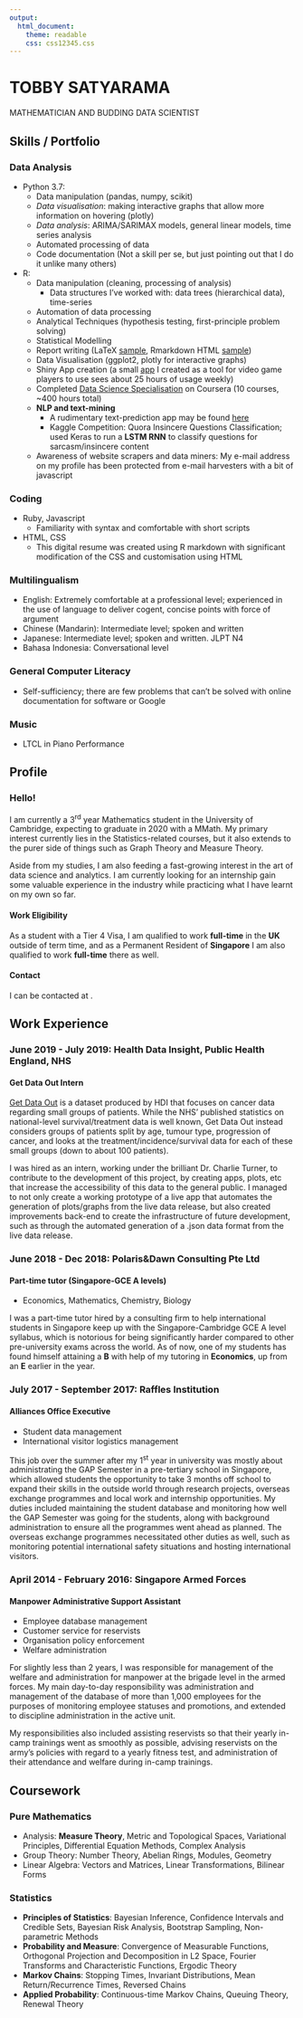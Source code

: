 ```yaml
---
output: 
  html_document:
    theme: readable
    css: css12345.css
---
```


# TOBBY SATYARAMA {.tabset .tabset-fade .tabset-pills}
<p id="subtitle">MATHEMATICIAN AND BUDDING DATA SCIENTIST</p>

## Skills / Portfolio

### Data Analysis

* Python 3.7:
    - Data manipulation (pandas, numpy, scikit)
    - *Data visualisation*: making interactive graphs that allow more information on hovering (plotly)
    - *Data analysis*: ARIMA/SARIMAX models, general linear models, time series analysis
    - Automated processing of data
    - Code documentation (Not a skill per se, but just pointing out that I do it unlike many others)

* R:
    - Data manipulation (cleaning, processing of analysis)
      - Data structures I've worked with: data trees (hierarchical data), time-series
    - Automation of data processing
    - Analytical Techniques (hypothesis testing, first-principle problem solving)
    - Statistical Modelling
    - Report writing (LaTeX <a href="https://www.dropbox.com/s/6iuex1g85m4v8na/CATAM24.pdf?dl=0">sample</a>, Rmarkdown HTML <a href="http://rpubs.com/amph/hjkl">sample</a>)
    - Data Visualisation (ggplot2, plotly for interactive graphs)
    - Shiny App creation (a small <a href="https://amph.shinyapps.io/starforce/">app</a> I created as a tool for video game players to use sees about 25 hours of usage weekly)
    - Completed <a href="https://www.coursera.org/account/accomplishments/specialization/R9KWFRXM6M83">Data Science Specialisation</a> on Coursera (10 courses, ~400 hours total)
    - **NLP and text-mining**
        * A rudimentary text-prediction app may be found <a href="https://amph.shinyapps.io/text-predict/">here</a>
        * Kaggle Competition: Quora Insincere Questions Classification; used Keras to run a **LSTM RNN** to classify questions for sarcasm/insincere content
    - Awareness of website scrapers and data miners: My e-mail address on my profile has been protected from e-mail harvesters with a bit of javascript
    
### Coding

* Ruby, Javascript
    - Familiarity with syntax and comfortable with short scripts
* HTML, CSS
    - This digital resume was created using R markdown with significant modification of the CSS and customisation using HTML
    
### Multilingualism

* English: Extremely comfortable at a professional level; experienced in the use of language to deliver cogent, concise points with force of argument
* Chinese (Mandarin): Intermediate level; spoken and written
* Japanese: Intermediate level; spoken and written. JLPT N4
* Bahasa Indonesia: Conversational level

### General Computer Literacy

* Self-sufficiency; there are few problems that can't be solved with online documentation for software or Google

### Music

* LTCL in Piano Performance

## Profile

### Hello!

I am currently a 3^rd^ year Mathematics student in the University of Cambridge, expecting to graduate in 2020 with a MMath. My primary interest currently lies in the Statistics-related courses, but it also extends to the purer side of things such as Graph Theory and Measure Theory.

Aside from my studies, I am also feeding a fast-growing interest in the art of data science and analytics. I am currently looking for an internship gain some valuable experience in the industry while practicing what I have learnt on my own so far.

#### Work Eligibility

As a student with a Tier 4 Visa, I am qualified to work **full-time** in the **UK** outside of term time, and as a Permanent Resident of **Singapore** I am also qualified to work **full-time** there as well.

#### Contact

<p>I can be contacted at <strong><script>var a = 'tobby.';var b ='satyarama@'; var c = 'gmail.'; var d = 'com'; document.write(a+b+c+d)</script></strong>.</p>

## Work Experience

### June 2019 - July 2019: Health Data Insight, Public Health England, NHS

#### Get Data Out Intern

<a href="https://www.cancerdata.nhs.uk/getdataout/data">Get Data Out</a> is a dataset produced by HDI that focuses on cancer data regarding small groups of patients. While the NHS' published statistics on national-level survival/treatment data is well known, Get Data Out instead considers groups of patients split by age, tumour type, progression of cancer, and looks at the treatment/incidence/survival data for each of these small groups (down to about 100 patients).

I was hired as an intern, working under the brilliant Dr. Charlie Turner, to contribute to the development of this project, by creating apps, plots, etc that increase the accessibility of this data to the general public. I managed to not only create a working prototype of a live app that automates the generation of plots/graphs from the live data release, but also created improvements back-end to create the infrastructure of future development, such as through the automated generation of a .json data format from the live data release.

### June 2018 - Dec 2018: Polaris&Dawn Consulting Pte Ltd

#### Part-time tutor (Singapore-GCE A levels)

* Economics, Mathematics, Chemistry, Biology

I was a part-time tutor hired by a consulting firm to help international students in Singapore keep up with the Singapore-Cambridge GCE A level syllabus, which is notorious for being significantly harder compared to other pre-university exams across the world. As of now, one of my students has found himself attaining a **B** with help of my tutoring in **Economics**, up from an **E** earlier in the year. 

### July 2017 - September 2017: Raffles Institution

#### Alliances Office Executive

* Student data management
* International visitor logistics management

This job over the summer after my 1^st^ year in university was mostly about administrating the GAP Semester in a pre-tertiary school in Singapore, which allowed students the opportunity to take 3 months off school to expand their skills in the outside world through research projects, overseas exchange programmes and local work and internship opportunities. My duties included maintaining the student database and monitoring how well the GAP Semester was going for the students, along with background administration to ensure all the programmes went ahead as planned. The overseas exchange programmes necessitated other duties as well, such as monitoring potential international safety situations and hosting international visitors.

### April 2014 - February 2016: Singapore Armed Forces

#### Manpower Administrative Support Assistant

* Employee database management
* Customer service for reservists
* Organisation policy enforcement
* Welfare administration

For slightly less than 2 years, I was responsible for management of the welfare and administration for manpower at the brigade level in the armed forces. My main day-to-day responsibility was administration and management of the database of more than 1,000 employees for the purposes of monitoring employee statuses and promotions, and extended to discipline administration in the active unit.

My responsibilities also included assisting reservists so that their yearly in-camp trainings went as smoothly as possible, advising reservists on the army's policies with regard to a yearly fitness test, and administration of their attendance and welfare during in-camp trainings. 

## Coursework

### Pure Mathematics

- Analysis: **Measure Theory**, Metric and Topological Spaces, Variational Principles, Differential Equation Methods, Complex Analysis
- Group Theory: Number Theory, Abelian Rings, Modules, Geometry
- Linear Algebra: Vectors and Matrices, Linear Transformations, Bilinear Forms

### Statistics

- **Principles of Statistics**: Bayesian Inference, Confidence Intervals and Credible Sets, Bayesian Risk Analysis, Bootstrap Sampling, Non-parametric Methods
- **Probability and Measure**: Convergence of Measurable Functions, Orthogonal Projection and Decomposition in L2 Space, Fourier Transforms and Characteristic Functions, Ergodic Theory
- **Markov Chains**: Stopping Times, Invariant Distributions, Mean Return/Recurrence Times, Reversed Chains
- **Applied Probability**: Continuous-time Markov Chains, Queuing Theory, Renewal Theory